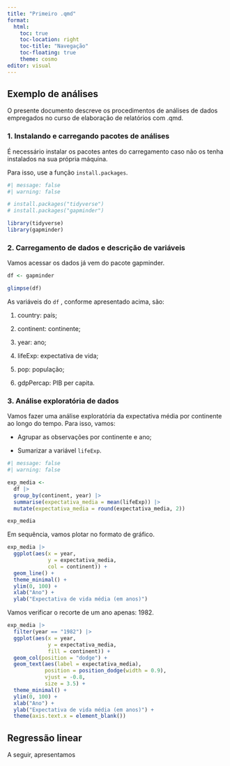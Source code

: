 ```yaml
---
title: "Primeiro .qmd"
format: 
  html: 
    toc: true            
    toc-location: right  
    toc-title: "Navegação"
    toc-floating: true   
    theme: cosmo         
editor: visual
---
```


## Exemplo de análises

O presente documento descreve os procedimentos de análises de dados empregados no curso de elaboração de relatórios com .qmd.

### 1. Instalando e carregando pacotes de análises

É necessário instalar os pacotes antes do carregamento caso não os tenha instalados na sua própria máquina.

Para isso, use a função `install.packages`.

```r
#| message: false
#| warning: false

# install.packages("tidyverse")
# install.packages("gapminder")

library(tidyverse)
library(gapminder)

```

### 2. Carregamento de dados e descrição de variáveis

Vamos acessar os dados já vem do pacote gapminder.

```r

df <- gapminder

glimpse(df)

```

As variáveis do `df` , conforme apresentado acima, são:

1.  country: país;

2.  continent: continente;

3.  year: ano;

4.  lifeExp: expectativa de vida;

5.  pop: população;

6.  gdpPercap: PIB per capita.

### 3. Análise exploratória de dados

Vamos fazer uma análise exploratória da expectativa média por continente ao longo do tempo. Para isso, vamos:

-   Agrupar as observações por continente e ano;

-   Sumarizar a variável `lifeExp`.

```r
#| message: false
#| warning: false

exp_media <- 
  df |> 
  group_by(continent, year) |> 
  summarise(expectativa_media = mean(lifeExp)) |> 
  mutate(expectativa_media = round(expectativa_media, 2))

exp_media

```

Em sequência, vamos plotar no formato de gráfico.

```r

exp_media |> 
  ggplot(aes(x = year,
             y = expectativa_media,
             col = continent)) +
  geom_line() + 
  theme_minimal() + 
  ylim(0, 100) + 
  xlab("Ano") + 
  ylab("Expectativa de vida média (em anos)")

```

Vamos verificar o recorte de um ano apenas: 1982.

```r

exp_media |> 
  filter(year == "1982") |> 
  ggplot(aes(x = year,
             y = expectativa_media,
             fill = continent)) +
  geom_col(position = "dodge") + 
  geom_text(aes(label = expectativa_media),
            position = position_dodge(width = 0.9),
            vjust = -0.8,  
            size = 3.5) +
  theme_minimal() + 
  ylim(0, 100) + 
  xlab("Ano") + 
  ylab("Expectativa de vida média (em anos)") + 
  theme(axis.text.x = element_blank())

```

## Regressão linear

A seguir, apresentamos
